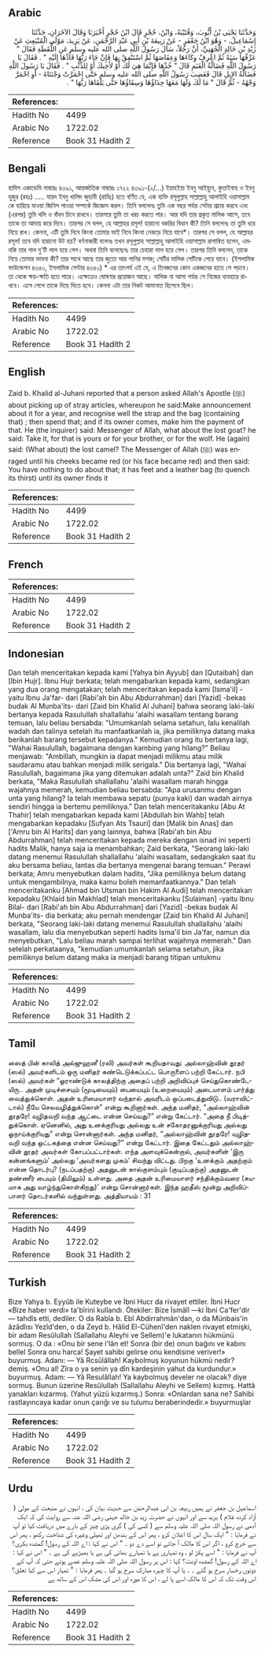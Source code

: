 ## Arabic


<div dir="rtl" lang="ar" style={{fontSize:'larger',backgroundColor:'#f8f9fa',padding:20}}>
وَحَدَّثَنَا يَحْيَى بْنُ أَيُّوبَ، وَقُتَيْبَةُ، وَابْنُ، حُجْرٍ قَالَ ابْنُ حُجْرٍ أَخْبَرَنَا وَقَالَ الآخَرَانِ، حَدَّثَنَا إِسْمَاعِيلُ، - وَهْوَ ابْنُ جَعْفَرٍ - عَنْ رَبِيعَةَ بْنِ أَبِي عَبْدِ الرَّحْمَنِ، عَنْ يَزِيدَ، مَوْلَى الْمُنْبَعِثِ عَنْ زَيْدِ بْنِ خَالِدٍ الْجُهَنِيِّ، أَنَّ رَجُلاً، سَأَلَ رَسُولَ اللَّهِ صلى الله عليه وسلم عَنِ اللُّقَطَةِ فَقَالَ ‏"‏ عَرِّفْهَا سَنَةً ثُمَّ اعْرِفْ وِكَاءَهَا وَعِفَاصَهَا ثُمَّ اسْتَنْفِقْ بِهَا فَإِنْ جَاءَ رَبُّهَا فَأَدِّهَا إِلَيْهِ ‏"‏ ‏.‏ فَقَالَ يَا رَسُولَ اللَّهِ فَضَالَّةُ الْغَنَمِ قَالَ ‏"‏ خُذْهَا فَإِنَّمَا هِيَ لَكَ أَوْ لأَخِيكَ أَوْ لِلذِّئْبِ ‏"‏ ‏.‏ فَقَالَ يَا رَسُولَ اللَّهِ فَضَالَّةُ الإِبِلِ قَالَ فَغَضِبَ رَسُولُ اللَّهِ صلى الله عليه وسلم حَتَّى احْمَرَّتْ وَجْنَتَاهُ - أَوِ احْمَرَّ وَجْهُهُ - ثُمَّ قَالَ ‏"‏ مَا لَكَ وَلَهَا مَعَهَا حِذَاؤُهَا وَسِقَاؤُهَا حَتَّى يَلْقَاهَا رَبُّهَا ‏"‏ ‏.‏
</div>
<div style={{backgroundColor:'#f8f9fa',padding:20, marginBottom: 10}}><table> <thead> <tr> <th>References:</th> <th></th> </tr> </thead> <tbody><tr><td>Hadith No</td><td>4499</td></tr><tr><td>Arabic No</td><td>1722.02</td></tr><tr><td>Reference</td><td>Book 31 Hadith 2</td></tr></tbody></table></div>

## Bengali


<div dir="ltr" lang="bn" style={{fontSize:'larger',backgroundColor:'#f8f9fa',padding:20}}>
হাদিস একাডেমি নাম্বারঃ ৪৩৯১, আন্তর্জাতিক নাম্বারঃ ১৭২২ ৪৩৯১-(২/...) ইয়াহইয়া ইবনু আইয়্যুব, কুতাইবাহ ও ইবনু হুজুর (রহঃ) ..... যায়দ ইবনু খালিদ জুহানী (রাযিঃ) হতে বর্ণিত যে, এক ব্যক্তি রসূলুল্লাহ সাল্লাল্লাহু আলাইহি ওয়াসাল্লাম কে হারিয়ে যাওয়া জিনিস পাওয়া সম্পর্কে জিজ্ঞেস করল। তিনি বললেনঃ তুমি এক বছর পর্যন্ত সেটার প্রচার করবে এবং (এরপর) তুমি থলি ও বাঁধন চিনে রাখবে। তারপরে তুমি তা খরচ করতে পার। আর যদি তার প্রকৃত মালিক আসে, তবে তাকে তা আদায় করে দিবে। তারপর সে বলল, হে আল্লাহর রসূল! হারানো বকরির বিধান কী? তিনি বললেনঃ তা তুমি ধরে নিয়ে রাখ। কেননা, এটি তুমি নিবে কিংবা তোমার ভাই নিবে কিংবা নেকড়ে নিয়ে যাবে*। তারপর সে বলল, হে আল্লাহর রসূল! তবে যদি হারানো উট হয়? বর্ণনাকারী বলেনঃ তখন রসূলুল্লাহ সাল্লাল্লাহু আলাইহি ওয়াসাল্লাম রাগাম্বিত হলেন, এমনকি তার গাল দু'টি লাল হয়ে গেল। অথবা তিনি বলেছেনঃ তার চেহারা লাল হয়ে গেল। তারপর তিনি বললেন, তাকে নিয়ে তোমার ভাবনা কী? তার সাথে আছে তার জুতো আর পানির মশক; সেটির মালিক সেটিকে পেয়ে যাবে। (ইসলামিক ফাউন্ডেশন ৪৩৫০, ইসলামিক সেন্টার ৪৩৫০) * এর তাৎপর্য এই যে, এ তিনজনের কোন একজনের হাতে সে পড়বে। তা থেকে ক্ষয়-ক্ষতি হতে পারে। এক্ষেত্রেও ঘোষণার প্রয়োজন আছে। মালিক না আসা পর্যন্ত সে নিজের ব্যবহারে রাখবে। এসে গেলে তাকে দিয়ে দিতে হবে। কেননা এটা তার নিকট আমানাত হিসেবে ছিল।
</div>
<div style={{backgroundColor:'#f8f9fa',padding:20, marginBottom: 10}}><table> <thead> <tr> <th>References:</th> <th></th> </tr> </thead> <tbody><tr><td>Hadith No</td><td>4499</td></tr><tr><td>Arabic No</td><td>1722.02</td></tr><tr><td>Reference</td><td>Book 31 Hadith 2</td></tr></tbody></table></div>

## English


<div dir="ltr" lang="en" style={{fontSize:'larger',backgroundColor:'#f8f9fa',padding:20}}>
Zaid b. Khalid al-Juhani reported that a person asked Allah's Apostle (ﷺ) about picking up of stray articles, whereupon he said:Make announcement about it for a year, and recognise well the strap and the bag (containing that) ; then spend that; and if its owner comes, make him the payment of that. He (the inquirer) said: Messenger of Allah, what about the lost goat? he said: Take it, for that is yours or for your brother, or for the wolf. He (again) said: (What about) the lost camel? The Messenger of Allah (ﷺ) was enraged until his cheeks became red (or his face became red) and then said: You have nothing to do about that; it has feet and a leather bag (to quench its thirst) until its owner finds it
</div>
<div style={{backgroundColor:'#f8f9fa',padding:20, marginBottom: 10}}><table> <thead> <tr> <th>References:</th> <th></th> </tr> </thead> <tbody><tr><td>Hadith No</td><td>4499</td></tr><tr><td>Arabic No</td><td>1722.02</td></tr><tr><td>Reference</td><td>Book 31 Hadith 2</td></tr></tbody></table></div>

## French


<div dir="ltr" lang="fr" style={{fontSize:'larger',backgroundColor:'#f8f9fa',padding:20}}>

</div>
<div style={{backgroundColor:'#f8f9fa',padding:20, marginBottom: 10}}><table> <thead> <tr> <th>References:</th> <th></th> </tr> </thead> <tbody><tr><td>Hadith No</td><td>4499</td></tr><tr><td>Arabic No</td><td>1722.02</td></tr><tr><td>Reference</td><td>Book 31 Hadith 2</td></tr></tbody></table></div>

## Indonesian


<div dir="ltr" lang="id" style={{fontSize:'larger',backgroundColor:'#f8f9fa',padding:20}}>
Dan telah menceritakan kepada kami [Yahya bin Ayyub] dan [Qutaibah] dan [Ibin Hujr]. Ibnu Hujr berkata; telah mengabarkan kepada kami, sedangkan yang dua orang mengatakan; telah menceritakan kepada kami [Isma'il] -yaitu Ibnu Ja'far- dari [Rabi'ah bin Abu Abdurrahman] dari [Yazid] -bekas budak Al Munba'its- dari [Zaid bin Khalid Al Juhani] bahwa seorang laki-laki bertanya kepada Rasulullah shallallahu 'alaihi wasallam tentang barang temuan, lalu beliau bersabda: "Umumkanlah selama setahun, lalu kenalilah wadah dan talinya setelah itu manfaatkanlah ia, jika pemiliknya datang maka berikanlah barang tersebut kepadanya." Kemudian orang itu bertanya lagi, "Wahai Rasulullah, bagaimana dengan kambing yang hilang?" Beliau menjawab: "Ambillah, mungkin ia dapat menjadi milikmu atau milik saudaramu atau bahkan menjadi milik serigala." Dia bertanya lagi, "Wahai Rasulullah, bagaimana jika yang ditemukan adalah unta?" Zaid bin Khalid berkata, "Maka Rasulullah shallallahu 'alaihi wasallam marah hingga wajahnya memerah, kemudian beliau bersabda: "Apa urusanmu dengan unta yang hilang? Ia telah membawa sepatu (punya kaki) dan wadah airnya sendiri hingga ia bertemu pemiliknya." Dan telah menceritakanku [Abu At Thahir] telah mengabarkan kepada kami [Abdullah bin Wahb] telah mengabarkan kepadaku [Sufyan Ats Tsauri] dan [Malik bin Anas] dan ['Amru bin Al Harits] dan yang lainnya, bahwa [Rabi'ah bin Abu Abdurrahman] telah menceritakan kepada mereka dengan isnad ini seperti hadits Malik, hanya saja ia menambahkan; Zaid berkata, "Seorang laki-laki datang menemui Rasulullah shallallahu 'alaihi wasallam, sedangkakn saat itu aku bersama beliau, lantas dia bertanya mengenai barang temuan." Perawi berkata; Amru menyebutkan dalam hadits, "Jika pemiliknya belum datang untuk mengambilnya, maka kamu boleh memanfaatkannya." Dan telah menceritakanku [Ahmad bin Utsman bin Hakim Al Audi] telah menceritakan kepadaku [Khlaid bin Makhlad] telah menceritakanku [Sulaiman] -yaitu Ibnu Bilal- dari [Rabi'ah bin Abu Abdurrahman] dari [Yazid] -bekas budak Al Munba'its- dia berkata; aku pernah mendengar [Zaid bin Khalid Al Juhani] berkata, "Seorang laki-laki datang menemui Rasulullah shallallahu 'alaihi wasallam, lalu dia menyebutkan seperti hadits Isma'il bin Ja'far, namun dia menyebutkan, "Lalu beliau marah sampai terlihat wajahnya memerah." Dan setelah perkataanya, "kemudian umumkanlah selama setahun, jika pemiliknya belum datang maka ia menjadi barang titipan untukmu
</div>
<div style={{backgroundColor:'#f8f9fa',padding:20, marginBottom: 10}}><table> <thead> <tr> <th>References:</th> <th></th> </tr> </thead> <tbody><tr><td>Hadith No</td><td>4499</td></tr><tr><td>Arabic No</td><td>1722.02</td></tr><tr><td>Reference</td><td>Book 31 Hadith 2</td></tr></tbody></table></div>

## Tamil


<div dir="ltr" lang="ta" style={{fontSize:'larger',backgroundColor:'#f8f9fa',padding:20}}>
ஸைத் பின் காலித் அல்ஜுஹனீ (ரலி) அவர்கள் கூறியதாவது: அல்லாஹ்வின் தூதர் (ஸல்) அவர்களிடம் ஒரு மனிதர் கண்டெடுக்கப்பட்ட பொருளைப் பற்றி கேட்டார். நபி (ஸல்) அவர்கள் “ஓராண்டுக் காலத்திற்கு அதைப் பற்றி அறிவிப்புச் செய்துகொண்டேயிரு.. அதன் முடிச்சையும் (மூடியையும்) பையையும் (உறையையும்) அடையாளம் பார்த்து வைத்துக்கொள். அதன் உரிமையாளர் வந்தால் அவரிடம் ஒப்படைத்துவிடு.. (வராவிட்டால்) நீயே செலவழித்துக்கொள்” என்று கூறினார்கள். அந்த மனிதர், “அல்லாஹ்வின் தூதரே! வுழிதவறி வந்த ஆட்டை என்ன செய்வது?” என்று கேட்டார். “அதை நீ பிடித்துக்கொள். ஏனெனில், அது உனக்குரியது அல்லது உன் சகோதரனுக்குரியது அல்லது ஓநாய்க்குரியது” என்று சொன்னார்கள். அந்த மனிதர், “அல்லாஹ்வின் தூதரே! வுழிதவறி வந்த ஒட்டகத்தை என்ன செய்வது?” என்று கேட்டார். இதை கேட்டதும் அல்லாஹ்வின் தூதர் அவர்கள் கோபப்பட்டார்கள். எந்த அளவுக்கென்றால், அவர்களின் ‘இரு கன்னங்களும்’ அல்லது ‘அவர்களது முகம்’ சிவந்து விட்டது. பிறகு ‘உனக்கும் அதற்கும் என்ன தொடர்பு? (நடப்பதற்கு) அதனுடன் கால்குளம்பும் (குடிப்பதற்கு) அதனுடன் தண்ணீர் பையும் (திமிலும்) உள்ளது. அதை அதன் உரிமையாளர் சந்திக்கும்வரை (சுயமாக அது வாழ்ந்துகொள்கிறது)’ என்று சொன்னார்கள். இந்த ஹதீஸ் மூன்று அறிவிப்பாளர் தொடர்களில் வந்துள்ளது. அத்தியாயம் : 31
</div>
<div style={{backgroundColor:'#f8f9fa',padding:20, marginBottom: 10}}><table> <thead> <tr> <th>References:</th> <th></th> </tr> </thead> <tbody><tr><td>Hadith No</td><td>4499</td></tr><tr><td>Arabic No</td><td>1722.02</td></tr><tr><td>Reference</td><td>Book 31 Hadith 2</td></tr></tbody></table></div>

## Turkish


<div dir="ltr" lang="tr" style={{fontSize:'larger',backgroundColor:'#f8f9fa',padding:20}}>
Bize Yahya b. Eyyûb ile Kuteybe ve İbni Hucr da rivayet ettiler. İbni Hucr «Bize haber verdi» ta'bîrini kullandı. Ötekiler: Bize İsmâîl —ki İbni Ca'fer'dir— tahdîs etti, dediler. O da Rabîa b. Ebî Abdirrahmân'dan, o da Münbais'in âzâdlısı Yezîd'den, o da Zeyd b. Hâlid El-Cühenî'den naklen rivayet etmişki, bir adam Resûlullah (Sallallahu Aleyhi ve Sellem)'e lukatanın hükmünü sormuş. O da : «Onu bir sene i'lân et! Sonra (bir de) onun bağını ve kabını bellel Sonra onu harca! Şayet sahibi gelirse onu kendisine veriver!» buyurmuş. Adanı: — Yâ Rcsûlâllah! Kaybolmuş koyunun hükmü nedir? demiş. «Onu al! Zîra o ya senin ya dîn kardeşinin yahut da kurdundur.» buyurmuş. Adam: — Yâ Resulâllah! Ya kaybolmuş develer ne olacak? diye sormuş. Bunun üzerine Resûlullah (Sallallahu Aleyhi ve Sellem) kızmış. Hattâ yanakları kızarmış. (Yahut yüzü kızarmış.) Sonra: «Onlardan sana ne? Sahibi rastlayıncaya kadar onun çarığı ve su tulumu beraberindedir.» buyurmuşlar
</div>
<div style={{backgroundColor:'#f8f9fa',padding:20, marginBottom: 10}}><table> <thead> <tr> <th>References:</th> <th></th> </tr> </thead> <tbody><tr><td>Hadith No</td><td>4499</td></tr><tr><td>Arabic No</td><td>1722.02</td></tr><tr><td>Reference</td><td>Book 31 Hadith 2</td></tr></tbody></table></div>

## Urdu


<div dir="rtl" lang="ur" style={{fontSize:'larger',backgroundColor:'#f8f9fa',padding:20}}>
اسماعیل بن جعفر نے ہمیں ربیعہ بن ابی عبدالرحمٰن سے حدیث بیان کی ، انہوں نے منبعث کے مولیٰ ( آزاد کردہ غلام ) یزید سے اور انہوں نے حضرت زید بن خالد جہنی رضی اللہ عنہ سے روایت کی کہ ایک آدمی نے رسول اللہ صلی اللہ علیہ وسلم سے ( کسی کی ) گری پڑی چیز کے بارے میں دریافت کیا تو آپ نے فرمایا : " ایک سال اس کا اعلان کرو ، پھر اس کے بندھن اور تھیلی وغیرہ کی شناخت رکھو ، پھر اس سے خرچ کرو ، اگر اس کا مالک آ جائے تو اسے دے دو ۔ " اس نے کہا : اے اللہ کے رسول! گمشدہ بکری؟ آپ نے فرمایا : " اسے پکڑ لو ، وہ تمہاری ہے یا تمہارے بھائی کی ہے یا بھیڑیے کی ہے ۔ " اس نے کہا : اے اللہ کے رسول! گمشدہ اونٹ؟ کہا : اس پر رسول اللہ صلی اللہ علیہ وسلم غصے ہوئے حتی کہ آپ کے دونوں رخسار سرخ ہو گئے ۔ ۔ یا آپ کا چہرہ مبارک سرخ ہو گیا ۔ پھر فرمایا : " تمہار اس سے کیا تعلق؟ اس وقت تک کہ اس کا مالک اسے پا لے ، اس کا موزہ اور اس کی مشک اس کے ساتھ ہے
</div>
<div style={{backgroundColor:'#f8f9fa',padding:20, marginBottom: 10}}><table> <thead> <tr> <th>References:</th> <th></th> </tr> </thead> <tbody><tr><td>Hadith No</td><td>4499</td></tr><tr><td>Arabic No</td><td>1722.02</td></tr><tr><td>Reference</td><td>Book 31 Hadith 2</td></tr></tbody></table></div>